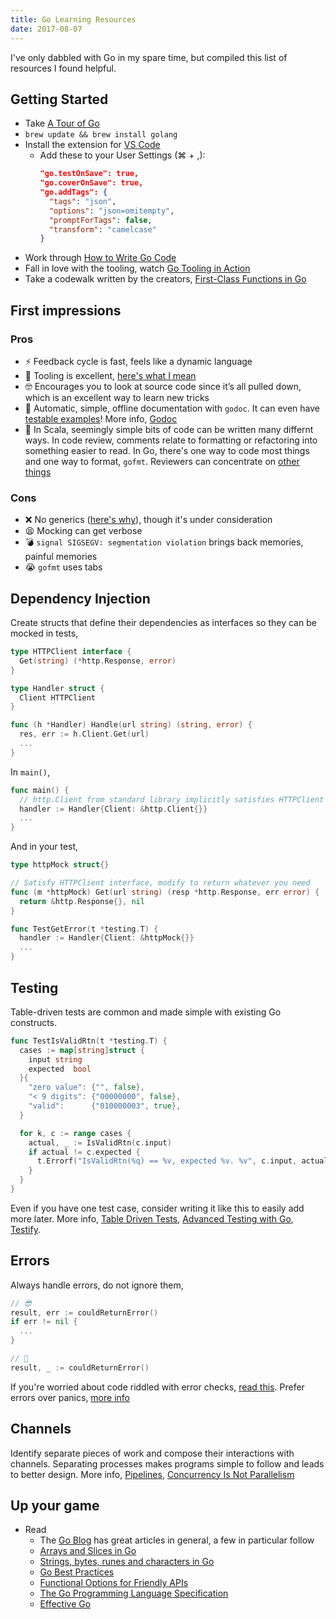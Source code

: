 ```yaml
---
title: Go Learning Resources
date: 2017-08-07
---
```


I've only dabbled with Go in my spare time, but compiled this list of resources I found helpful.

## Getting Started

- Take [A Tour of Go](https://tour.golang.org/welcome/1)
- `brew update && brew install golang`
- Install the extension for [VS Code](https://github.com/golang/vscode-go)
  - Add these to your User Settings (⌘ + ,):
    ```json
    "go.testOnSave": true,
    "go.coverOnSave": true,
    "go.addTags": {
      "tags": "json",
      "options": "json=omitempty",
      "promptForTags": false,
      "transform": "camelcase"
    }
    ```
- Work through [How to Write Go Code](https://golang.org/doc/code.html)
- Fall in love with the tooling, watch [Go Tooling in Action](https://www.youtube.com/watch?v=uBjoTxosSys)
- Take a codewalk written by the creators, [First-Class Functions in Go](https://golang.org/doc/codewalk/functions/)

## First impressions

### Pros

- ⚡ Feedback cycle is fast, feels like a dynamic language
- 🔨 Tooling is excellent, [here's what I mean](https://blog.golang.org/cover)
- 🤓 Encourages you to look at source code since it’s all pulled down, which is an excellent way to learn new tricks
- 📖 Automatic, simple, offline documentation with `godoc`. It can even have [testable examples](https://blog.golang.org/examples)! More info, [Godoc](https://blog.golang.org/godoc)
- 📏 In Scala, seemingly simple bits of code can be written many differnt ways. In code review, comments relate to formatting or refactoring into something easier to read. In Go, there's one way to code most things and one way to format, `gofmt`. Reviewers can concentrate on [other things](https://github.com/golang/go/wiki/CodeReviewComments#go-code-review-comments)

### Cons

- ❌ No generics ([here's why](https://golang.org/doc/faq#Why_doesnt_Go_have_feature_X)), though it's under consideration
- 😫 Mocking can get verbose
- 💣 `signal SIGSEGV: segmentation violation` brings back memories, painful memories
- 😭 `gofmt` uses tabs

## Dependency Injection

Create structs that define their dependencies as interfaces so they can be mocked in tests,

```go
type HTTPClient interface {
  Get(string) (*http.Response, error)
}

type Handler struct {
  Client HTTPClient
}

func (h *Handler) Handle(url string) (string, error) {
  res, err := h.Client.Get(url)
  ...
}
```

In `main()`,

```go
func main() {
  // http.Client from standard library implicitly satisfies HTTPClient interface
  handler := Handler{Client: &http.Client{}}
  ...
}
```

And in your test,

```go
type httpMock struct{}

// Satisfy HTTPClient interface, modify to return whatever you need
func (m *httpMock) Get(url string) (resp *http.Response, err error) {
  return &http.Response{}, nil
}

func TestGetError(t *testing.T) {
  handler := Handler{Client: &httpMock{}}
  ...
}
```

## Testing

Table-driven tests are common and made simple with existing Go constructs.

```go
func TestIsValidRtn(t *testing.T) {
  cases := map[string]struct {
    input string
    expected  bool
  }{
    "zero value": {"", false},
    "< 9 digits": {"00000000", false},
    "valid":      {"010000003", true},
  }

  for k, c := range cases {
    actual, _ := IsValidRtn(c.input)
    if actual != c.expected {
      t.Errorf("IsValidRtn(%q) == %v, expected %v. %v", c.input, actual, c.expected, k)
    }
  }
}
```

Even if you have one test case, consider writing it like this to easily add more later. More info, [Table Driven Tests](https://github.com/golang/go/wiki/TableDrivenTests), [Advanced Testing with Go](https://www.youtube.com/watch?v=yszygk1cpEc), [Testify](https://github.com/stretchr/testify).

## Errors

Always handle errors, do not ignore them,

```go
// 😎
result, err := couldReturnError()
if err != nil {
  ...
}

// 🙁
result, _ := couldReturnError()
```

If you're worried about code riddled with error checks, [read this](https://blog.golang.org/errors-are-values). Prefer errors over panics, [more info](https://blog.golang.org/defer-panic-and-recover)

## Channels

Identify separate pieces of work and compose their interactions with channels. Separating processes makes programs simple to follow and leads to better design. More info, [Pipelines](https://blog.golang.org/pipelines), [Concurrency Is Not Parallelism](https://www.youtube.com/watch?v=cN_DpYBzKso)

## Up your game

- Read
  - The [Go Blog](https://blog.golang.org/index) has great articles in general, a few in particular follow
  - [Arrays and Slices in Go](https://blog.golang.org/slices)
  - [Strings, bytes, runes and characters in Go](https://blog.golang.org/strings)
  - [Go Best Practices](https://peter.bourgon.org/go-best-practices-2016/)
  - [Functional Options for Friendly APIs](https://dave.cheney.net/2014/10/17/functional-options-for-friendly-apis)
  - [The Go Programming Language Specification](https://golang.org/ref/spec)
  - [Effective Go](https://golang.org/doc/effective_go.html)
